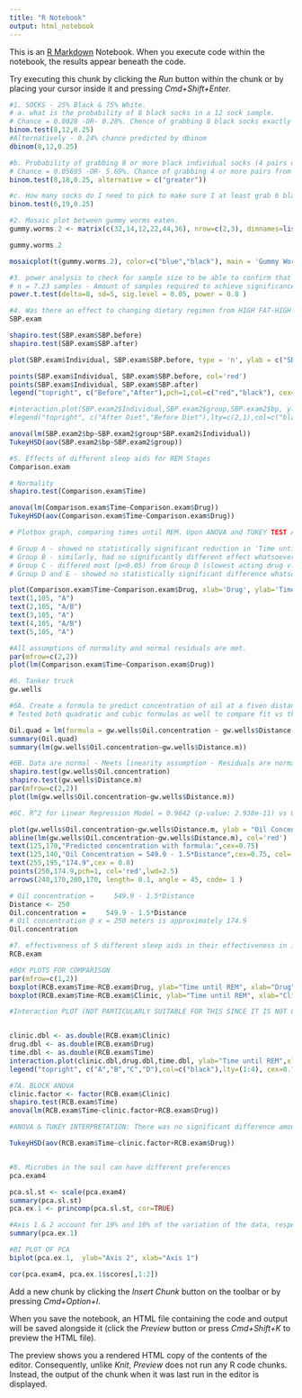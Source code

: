 ```yaml
---
title: "R Notebook"
output: html_notebook
---
```


This is an [R Markdown](http://rmarkdown.rstudio.com) Notebook. When you execute code within the notebook, the results appear beneath the code. 

Try executing this chunk by clicking the *Run* button within the chunk or by placing your cursor inside it and pressing *Cmd+Shift+Enter*. 

```r
#1. SOCKS - 25% Black & 75% White.
# a. what is the probability of 8 black socks in a 12 sock sample.
# Chance = 0.0028 -OR- 0.28%. Chence of grabbing 8 black socks exactly (4 pairs) from a 12 sock sample is exactly 0.28%.
binom.test(8,12,0.25)
#Alternatively - 0.24% chance predicted by dbinom
dbinom(8,12,0.25)

```
```r
#b. Probability of grabbing 8 or more black individual socks (4 pairs or more), from an 18 sock random sample.
# Chance = 0.05695 -OR- 5.69%. Chance of grabbing 4 or more pairs from an 18 sock random sample is 5.69%.
binom.test(8,18,0.25, alternative = c("greater"))
```
```r
#c. How many socks do I need to pick to make sure I at least grab 6 black socks (3 pairs) from a 30 random sample, with a Chance of 50% success? - Between 18 and 19 socks must be grabbed for a 41 - 59% chance of succesfully grabbing 3 pairs.
binom.test(6,19,0.25)
```
```r
#2. Mosaic plot between gummy worms eaten.
gummy.worms.2 <- matrix(c(32,14,12,22,44,36), nrow=c(2,3), dimnames=list("Fate"=c("Eaten", "Not Eaten"), "Color"=c("Green", "Orange", "Total")))

gummy.worms.2

mosaicplot(t(gummy.worms.2), color=c("blue","black"), main = 'Gummy Worm Mosaic Plot')
```


```r
#3. power analysis to check for sample size to be able to confirm that effect sizes were detectable with a power of at least 0.80 (P < 0.05) and effect size of a variable was 8, and standard deviation was 5. 
# n = 7.23 samples - Amount of samples required to achieve significance in test and this level of precision.
power.t.test(delta=8, sd=5, sig.level = 0.05, power = 0.8 )
```


```r
#4. Was there an effect to changing dietary regimen from HIGH FAT-HIGH SALT to DIET?
SBP.exam
```


```r
shapiro.test(SBP.exam$SBP.before)
shapiro.test(SBP.exam$SBP.after)
```


```r
plot(SBP.exam$Individual, SBP.exam$SBP.before, type = 'n', ylab = c("SBP"), xlab= c("Individuals"), ylim = c(100,145))

points(SBP.exam$Individual, SBP.exam$SBP.before, col='red')
points(SBP.exam$Individual, SBP.exam$SBP.after)
legend("topright", c("Before","After"),pch=1,col=c("red","black"), cex=0.7)

#interaction.plot(SBP.exam2$Individual,SBP.exam2$group,SBP.exam2$bp, ylab = 'SBP', xlab = 'Individual', legend=0)
#legend("topright", c("After Diet","Before Diet"),lty=c(2,1),col=c("black"), cex=0.7)
```


```r
anova(lm(SBP.exam2$bp~SBP.exam2$group*SBP.exam2$Individual))
TukeyHSD(aov(SBP.exam2$bp~SBP.exam2$group))
```
```r
#5. Effects of different sleep aids for REM Stages
Comparison.exam
```
```r
# Normality
shapiro.test(Comparison.exam$Time)
```

```r
anova(lm(Comparison.exam$Time~Comparison.exam$Drug))
TukeyHSD(aov(Comparison.exam$Time~Comparison.exam$Drug))
```
```r
# Plotbox graph, comparing times until REM. Upon ANOVA and TUKEY TEST ANALYSIS, it was made evident that no group had a particular advantage in comparise to the rest, in terms of accelerating sleep descent into REM.

# Group A - showed no statistically significant reduction in 'Time until REM' than any of the groups aside from Group D (p<0.05).
# Group B - similarly, had no significantly different effect whatsoever to any of the other groups.
# Group C - differed most (p<0.05) from Group D (slowest acting drug v. other groups), but not the rest of the groups.
# Group D and E - showed no statistically significant difference whatsoever to any of the other groups (maybe to due to a wide range of results), though was close to approximating the rejection of the null hypothesis among each other (E V. D @ p=0.09 v. p<0.05).

plot(Comparison.exam$Time~Comparison.exam$Drug, xlab='Drug', ylab='Time until REM',ylim=c(0,110))
text(1,105, "A")
text(2,105, "A/B")
text(3,105, "A")
text(4,105, "A/B")
text(5,105, "A")
```


```r
#All assumptions of normality and normal residuals are met. 
par(mfrow=c(2,2))
plot(lm(Comparison.exam$Time~Comparison.exam$Drug))
```


```r
#6. Tanker truck
gw.wells
```
```r
#6A. Create a formula to predict concentration of oil at a fiven distance. 
# Tested both quadratic and cubic formulas as well to compare fit vs the linear regression model and noticed no actual improvement whatsoever when in comparison. Additionally, quadratic formula did not show any particular statistical significance when comparing the quadratic component to the linear one: I(gw.wells$Distance.m^2) -- P = 0.833.

Oil.quad = lm(formula = gw.wells$Oil.concentration ~ gw.wells$Distance.m +  I(gw.wells$Distance.m^2))
summary(Oil.quad)
summary(lm(gw.wells$Oil.concentration~gw.wells$Distance.m))
```


```r
#6B. Data are normal - Meets linearity assumption - Residuals are normal - All LM ASSUMPTIONS ARE MET
shapiro.test(gw.wells$Oil.concentration)
shapiro.test(gw.wells$Distance.m)
par(mfrow=c(2,2))
plot(lm(gw.wells$Oil.concentration~gw.wells$Distance.m))
```

```r
#6C. R^2 for Linear Regression Model = 0.9842 (p-value: 2.938e-11) vs Quadratic = 0.9843 (p-value: 9.644e-10). Chose to go with LM model due simplicity and higher stat significance.

plot(gw.wells$Oil.concentration~gw.wells$Distance.m, ylab = "Oil Concentration", xlab="Distance (m)")
abline(lm(gw.wells$Oil.concentration~gw.wells$Distance.m), col='red')
text(125,170,"Predicted concentration with formula:",cex=0.75)
text(125,140,"Oil Concentration = 549.9 - 1.5*Distance",cex=0.75, col='red')
text(255,195,"174.9",cex = 0.8)
points(250,174.9,pch=1, col='red',lwd=2.5)
arrows(240,170,200,170, length= 0.1, angle = 45, code= 1 )
```


```r
# Oil concentration =     549.9 - 1.5*Distance
Distance <- 250
Oil.concentration =     549.9 - 1.5*Distance
# Oil concentration @ x = 250 meters is approximately 174.9
Oil.concentration
```
```r
#7. effectiveness of 5 different sleep aids in their effectiveness in increasing the rate at which subjects reached REM sleep. To account for any differences among test sites, they used 5 different sleep clinics in a block design. 
RCB.exam
```


```r
#BOX PLOTS FOR COMPARISON
par(mfrow=c(1,2))
boxplot(RCB.exam$Time~RCB.exam$Drug, ylab="Time until REM", xlab="Drug")
boxplot(RCB.exam$Time~RCB.exam$Clinic, ylab="Time until REM", xlab="Clinic")
```
```r
#Interaction PLOT (NOT PARTICULARLY SUITABLE FOR THIS SINCE IT IS NOT CONTINUOUS DATA, HOWEVER IT IS USEFUL FOR VISUALIZATION OF RCB). Clinic 5 had overall smaller Time until REM vs group 3 and 1, however not otherwise. Drugs did not present evidence of difference in Time until REM among each other. 


clinic.dbl <- as.double(RCB.exam$Clinic)
drug.dbl <- as.double(RCB.exam$Drug)
time.dbl <- as.double(RCB.exam$Time)
interaction.plot(clinic.dbl,drug.dbl,time.dbl, ylab="Time until REM",xlab="Clinic",lty = (1:4), legend=0)
legend("topright", c("A","B","C","D"),col=c("black"),lty=(1:4), cex=0.7)
```


```r
#7A. BLOCK ANOVA 
clinic.factor <- factor(RCB.exam$Clinic)
shapiro.test(RCB.exam$Time)
anova(lm(RCB.exam$Time~clinic.factor+RCB.exam$Drug))

#ANOVA & TUKEY INTERPRETATION: There was no significant difference among the drugs used in this trial, however the clinic had statistically significant influence (p<0.05) in determining its the rate at which sleeping aid medication helps achieve REM. Clinic 5 showed evidence of significant influence (p<0.05) on "Time until REM" vs. Clinic 1 and Clinic 3 (producing 'quicker acting sleep aid drugs'), however there was no evidence of any significance in comparison to other groups and from other groups among others. 

TukeyHSD(aov(RCB.exam$Time~clinic.factor+RCB.exam$Drug))
```


```r

```


```r
#8.	Microbes in the soil can have different preferences 
pca.exam4
```


```r
pca.sl.st <- scale(pca.exam4)
summary(pca.sl.st)
pca.ex.1 <- princomp(pca.sl.st, cor=TRUE)
```


```r
#Axis 1 & 2 account for 19% and 10% of the variation of the data, respectively.
summary(pca.ex.1)
```
```r
#BI PLOT OF PCA
biplot(pca.ex.1,  ylab="Axis 2", xlab="Axis 1")
```


```r
cor(pca.exam4, pca.ex.1$scores[,1:2])
```


Add a new chunk by clicking the *Insert Chunk* button on the toolbar or by pressing *Cmd+Option+I*.

When you save the notebook, an HTML file containing the code and output will be saved alongside it (click the *Preview* button or press *Cmd+Shift+K* to preview the HTML file). 

The preview shows you a rendered HTML copy of the contents of the editor. Consequently, unlike *Knit*, *Preview* does not run any R code chunks. Instead, the output of the chunk when it was last run in the editor is displayed.

